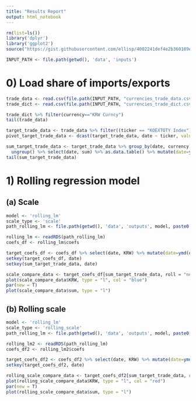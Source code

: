 ```yaml
---
title: "Results Report"
output: html_notebook
---
```


```r
rm(list=ls())
library('dplyr')
library('ggplot2')
source("https://gist.githubusercontent.com/ellisp/4002241def4e2b360189e58c3f461b4a/raw/e959562be9e7a4d919a9c454d8b1b70cde904ab0/dualplot.R")     

INPUT_PATH <- file.path(getwd(), 'data', 'inputs')
```

# 0) Load share of imports/exports

```r
trade_data <- read.csv(file.path(INPUT_PATH, "currencies_trade_data.csv"))
trade_dict <- read.csv(file.path(INPUT_PATH, "currencies_trade_dict.csv"))

trade_dict %>% filter(currency=="KRW Curncy")
tail(trade_data)
```

```r
target_trade_data <- trade_data %>% filter((ticker == "KOEXTOTY Index")|(ticker == "KOIMTOTY Index"))
pivot_target_trade_data <- dcast(target_trade_data, date ~ ticker, value.var = "value")

sum_target_trade_data <- target_trade_data %>% group_by(date, currency) %>% summarise(sum=sum(value)) %>%
  ungroup() %>% select(date, sum) %>% as.data.table() %>% mutate(date=ymd(date))
tail(sum_target_trade_data)
```


# 1) Rolling regression model

## (a) Scale

```r
model <- 'rolling_lm'
scale_type <- 'scale'
path_rolling_lm <- file.path(getwd(), 'data', 'outputs', model, paste0("model_results_", scale_type, ".rds"))

rolling_lm <- readRDS(path_rolling_lm)
coefs_df <- rolling_lm$coefs

target_coefs_df <- coefs_df %>% select(date, KRW) %>% mutate(date=ymd(date))
setkey(target_coefs_df, date)
setkey(sum_target_trade_data, date)

scale_compare_data <- target_coefs_df[sum_target_trade_data, roll = "nearest" ] %>% drop_na()
plot(scale_compare_data$KRW, type = "l", col = "blue")
par(new = T)
plot(scale_compare_data$sum, type = "l")
```

## (b) Rolling scale

```r
model <- 'rolling_lm'
scale_type <- 'rolling_scale'
path_rolling_lm <- file.path(getwd(), 'data', 'outputs', model, paste0("model_results_", scale_type, ".rds"))

rolling_lm2 <- readRDS(path_rolling_lm)
coefs_df2 <- rolling_lm2$coefs

target_coefs_df2 <- coefs_df2 %>% select(date, KRW) %>% mutate(date=ymd(date))
setkey(target_coefs_df2, date)

rolling_scale_compare_data <- target_coefs_df2[sum_target_trade_data, roll = "nearest" ] %>% drop_na()
plot(rolling_scale_compare_data$KRW, type = "l", col = "red")
par(new = T)
plot(rolling_scale_compare_data$sum, type = "l")
```


